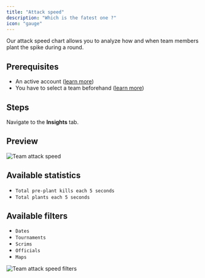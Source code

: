 ```yaml
---
title: "Attack speed"
description: "Which is the fatest one ?"
icon: "gauge"
---
```


Our attack speed chart allows you to analyze how and when team members plant the spike during a round.

## Prerequisites

- An active account ([learn more](/get-started/setup))
- You have to select a team beforehand ([learn more](/core/team/root))

## Steps

Navigate to the **Insights** tab.

## Preview

<Frame>
    <img
        src="./images/attack-speed/component.png"
        alt="Team attack speed"
    />
</Frame>

## Available statistics

- `Total pre-plant kills each 5 seconds`
- `Total plants each 5 seconds`

## Available filters

- `Dates`
- `Tournaments`
- `Scrims`
- `Officials`
- `Maps`

<Frame>
    <img
        src="./images/maps/filters.png"
        alt="Team attack speed filters"
    />
</Frame>
